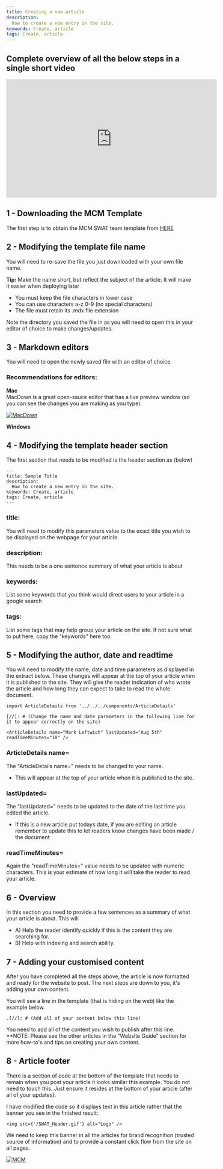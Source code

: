 ---
title: Creating a new article
description:
  How to create a new entry in the site.
keywords: Create, article
tags: Create, article
---


[//]: # (Change the name and date parameters in the following line for it to appear correctly on the site)

<ArticleDetails name="Mark Leftwich" lastUpdated="Aug 11th 2020" readTimeMinutes="10" />

## Complete overview of all the below steps in a single short video

<iframe width="560" height="315" src="https://www.youtube.com/embed/SjWHsMmo9lI" frameborder="0" allow="accelerometer; autoplay; encrypted-media; gyroscope; picture-in-picture" allowfullscreen></iframe>

## 1 - Downloading the MCM Template
[//]: # (add one to two lines describe what the article is about below)
The first step is to obtain the MCM SWAT team template from [HERE](https://ibm.box.com/v/mcm-doc-template)  

## 2 - Modifying the template file name  
You will need to re-save the file you just downloaded with your own file name.  

**Tip:** Make the name short, but reflect the subject of the article. It will make it easier when deploying later

* You must keep the file characters in lower case
* You can use characters a-z 0-9 (no special characters)
* The file must retain its .mdx file extension

Note the directory you saved the file in as you will need to open this in your editor of choice to make changes/updates.

## 3 - Markdown editors

You will need to open the newly saved file with an editor of choice

### Recommendations for editors:
**Mac**    
MacDown is a great open-sauce editor that has a live preview window (so you can see the changes you are making as you type).

[![MacDown](./macdown1.png)](https://macdown.uranusjr.com/)

**Windows**

## 4 - Modifying the template header section

The first section that needs to be modified is the header section as (below)


```
---
title: Sample Title
description:
  How to create a new entry in the site.
keywords: Create, article
tags: Create, article
---
```

### title:
You will need to modify this parameters value to the exact title you wish to be displayed on the webpage for your article.

### description:
This needs to be a one sentence summary of what your article is about

### keywords:
List some keywords that you think would direct users to your article in a google search

### tags: 
List some tags that may help group your article on the site. If not sure what to put here, copy the "keywords" here too.



## 5 - Modifying the author, date and readtime
You will need to modify the name, date and time parameters as displayed in the extract below. These changes will appear at the top of your article when it is published to the site. They will give the reader indication of who wrote the article and how long they can expect to take to read the whole document.

```
import ArticleDetails from '../../../components/ArticleDetails'

[//]: # (Change the name and date parameters in the following line for it to appear correctly on the site)

<ArticleDetails name="Mark Leftwich" lastUpdated="Aug 5th" readTimeMinutes="10" />
```

### ArticleDetails name=
The "ArticleDetails name=" needs to be changed to your name.
 - This will appear at the top of your article when it is published to the site.

### lastUpdated=
The "lastUpdated=" needs to be updated to the date of the last time you edited the article.
 - If this is a new article put todays date, if you are editing an article remember to update this to let readers know changes have been made / the document

### readTimeMinutes=
Again the "readTimeMinutes=" value needs to be updated with numeric characters. This is your estimate of how long it will take the reader to read your article.


## 6 - Overview
In this section you need to provide a few sentences as a summary of what your article is about. This will  
 - A) Help the reader identify quickly if this is the content they are searching for.  
 - B) Help with indexing and search ability.  

 
## 7 - Adding your customised content
After you have completed all the steps above, the article is now formatted and ready for the website to post. The next steps are down to you, it's adding your own content.

You will see a line in the template (that is hiding on the web) like the example below.

```
.[//]: # (Add all of your content below this line)  

```
You need to add all of the content you wish to publish after this line.
**NOTE: Please see the other articles in the "Website Guide" section for more how-to's and tips on creating your own content.


## 8 - Article footer
There is a section of code at the bottom of the template that needs to remain when you post your article it looks similar this example. You do not need to touch this. Just ensure it resides at the bottom of your article (after all of your updates).

I have modified the code so it displays text in this article rather that the banner you see in the finished result:


``` 
<img src={'/SWAT_Header.gif'} alt="Logo" />
```

We need to keep this banner in all the articles for brand recognition (trusted source of information) and to provide a constant click flow from the site on all pages.


[![MCM](../../../images/SWAT_Header.gif)](https://ibmintegration.github.io/cp4mcm-swat-kb/)
